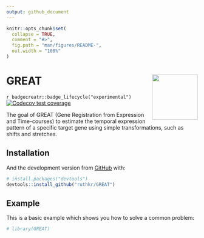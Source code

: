 ```yaml
---
output: github_document
---
```


<!-- README.md is generated from README.Rmd. Please edit that file -->

```r
knitr::opts_chunk$set(
  collapse = TRUE,
  comment = "#>",
  fig.path = "man/figures/README-",
  out.width = "100%"
)
```

# GREAT <img src="man/figures/logo.png" align="right" width="120"/>

<!-- badges: start -->
`r badgecreatr::badge_lifecycle("experimental")`
[![Codecov test coverage](https://codecov.io/gh/ruthkr/GREAT/branch/master/graph/badge.svg?token=L6TNLEPLLO)](https://codecov.io/gh/ruthkr/GREAT)
<!-- badges: end -->

The goal of GREAT (Gene Registration from Expression and Time-courses) to estimate the temporal expression pattern of a specific target gene using simple transformations, such as shifts and stretches. 

## Installation

<!--
You can install the released version of GREAT from [CRAN](https://CRAN.R-project.org) with:

``` r
install.packages("GREAT")
```
-->

And the development version from [GitHub](https://github.com/) with:

``` r
# install.packages("devtools")
devtools::install_github("ruthkr/GREAT")
```
## Example

This is a basic example which shows you how to solve a common problem:

```r
# library(GREAT)
```
